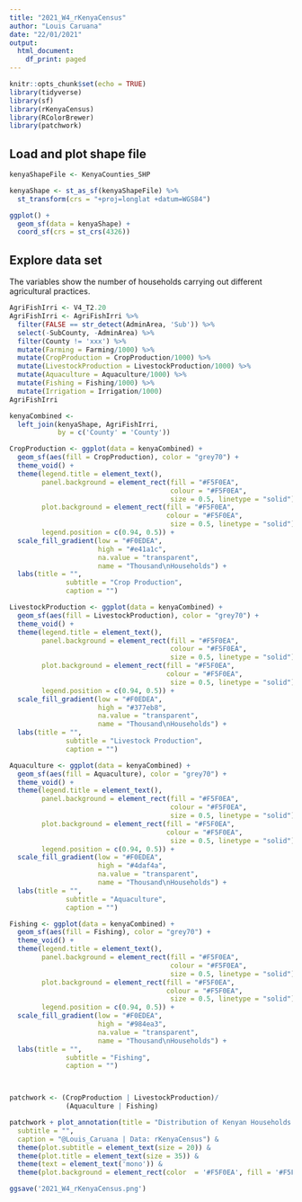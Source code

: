 ```yaml
---
title: "2021_W4_rKenyaCensus"
author: "Louis Caruana"
date: "22/01/2021"
output:
  html_document:
    df_print: paged
---
```


```r
knitr::opts_chunk$set(echo = TRUE)
library(tidyverse)
library(sf)
library(rKenyaCensus)
library(RColorBrewer)
library(patchwork)
```

## Load and plot shape file

```r
kenyaShapeFile <- KenyaCounties_SHP

kenyaShape <- st_as_sf(kenyaShapeFile) %>%
  st_transform(crs = "+proj=longlat +datum=WGS84")

ggplot() +
  geom_sf(data = kenyaShape) +
  coord_sf(crs = st_crs(4326))
```

## Explore data set


The variables show the number of households carrying out different agricultural practices.
```r
AgriFishIrri <- V4_T2.20
AgriFishIrri <- AgriFishIrri %>%
  filter(FALSE == str_detect(AdminArea, 'Sub')) %>%
  select(-SubCounty, -AdminArea) %>%
  filter(County != 'xxx') %>%
  mutate(Farming = Farming/1000) %>%
  mutate(CropProduction = CropProduction/1000) %>%
  mutate(LivestockProduction = LivestockProduction/1000) %>%
  mutate(Aquaculture = Aquaculture/1000) %>%
  mutate(Fishing = Fishing/1000) %>%
  mutate(Irrigation = Irrigation/1000)
AgriFishIrri
```

```r
kenyaCombined <-
  left_join(kenyaShape, AgriFishIrri,
            by = c('County' = 'County'))
```

```r
CropProduction <- ggplot(data = kenyaCombined) +
  geom_sf(aes(fill = CropProduction), color = "grey70") +
  theme_void() +
  theme(legend.title = element_text(),
        panel.background = element_rect(fill = "#F5F0EA",
                                        colour = "#F5F0EA",
                                        size = 0.5, linetype = "solid"),
        plot.background = element_rect(fill = "#F5F0EA",
                                       colour = "#F5F0EA",
                                        size = 0.5, linetype = "solid"),
        legend.position = c(0.94, 0.5)) +
  scale_fill_gradient(low = "#F0EDEA",
                      high = "#e41a1c",
                      na.value = "transparent",
                      name = "Thousand\nHouseholds") +
  labs(title = "",
              subtitle = "Crop Production",
              caption = "") 
```

```r
LivestockProduction <- ggplot(data = kenyaCombined) +
  geom_sf(aes(fill = LivestockProduction), color = "grey70") +
  theme_void() +
  theme(legend.title = element_text(),
        panel.background = element_rect(fill = "#F5F0EA",
                                        colour = "#F5F0EA",
                                        size = 0.5, linetype = "solid"),
        plot.background = element_rect(fill = "#F5F0EA",
                                       colour = "#F5F0EA",
                                        size = 0.5, linetype = "solid"),
        legend.position = c(0.94, 0.5)) +
  scale_fill_gradient(low = "#F0EDEA",
                      high = "#377eb8",
                      na.value = "transparent",
                      name = "Thousand\nHouseholds") +
  labs(title = "",
              subtitle = "Livestock Production",
              caption = "") 

```
```r
Aquaculture <- ggplot(data = kenyaCombined) +
  geom_sf(aes(fill = Aquaculture), color = "grey70") +
  theme_void() +
  theme(legend.title = element_text(),
        panel.background = element_rect(fill = "#F5F0EA",
                                        colour = "#F5F0EA",
                                        size = 0.5, linetype = "solid"),
        plot.background = element_rect(fill = "#F5F0EA",
                                       colour = "#F5F0EA",
                                        size = 0.5, linetype = "solid"),
        legend.position = c(0.94, 0.5)) +
  scale_fill_gradient(low = "#F0EDEA",
                      high = "#4daf4a",
                      na.value = "transparent",
                      name = "Thousand\nHouseholds") +
  labs(title = "",
              subtitle = "Aquaculture",
              caption = "") 

```
```r
Fishing <- ggplot(data = kenyaCombined) +
  geom_sf(aes(fill = Fishing), color = "grey70") +
  theme_void() +
  theme(legend.title = element_text(),
        panel.background = element_rect(fill = "#F5F0EA",
                                        colour = "#F5F0EA",
                                        size = 0.5, linetype = "solid"),
        plot.background = element_rect(fill = "#F5F0EA",
                                       colour = "#F5F0EA",
                                        size = 0.5, linetype = "solid"),
        legend.position = c(0.94, 0.5)) +
  scale_fill_gradient(low = "#F0EDEA",
                      high = "#984ea3",
                      na.value = "transparent",
                      name = "Thousand\nHouseholds") +
  labs(title = "",
              subtitle = "Fishing",
              caption = "") 




```




```r

patchwork <- (CropProduction | LivestockProduction)/
              (Aquaculture | Fishing)

patchwork + plot_annotation(title = "Distribution of Kenyan Households Carrying out\nDifferent Agricultural Practices",
  subtitle = "",
  caption = "@Louis_Caruana | Data: rKenyaCensus") &
  theme(plot.subtitle = element_text(size = 20)) &
  theme(plot.title = element_text(size = 35)) &
  theme(text = element_text('mono')) &
  theme(plot.background = element_rect(color  = '#F5F0EA', fill = '#F5F0EA'))

ggsave('2021_W4_rKenyaCensus.png')
```




